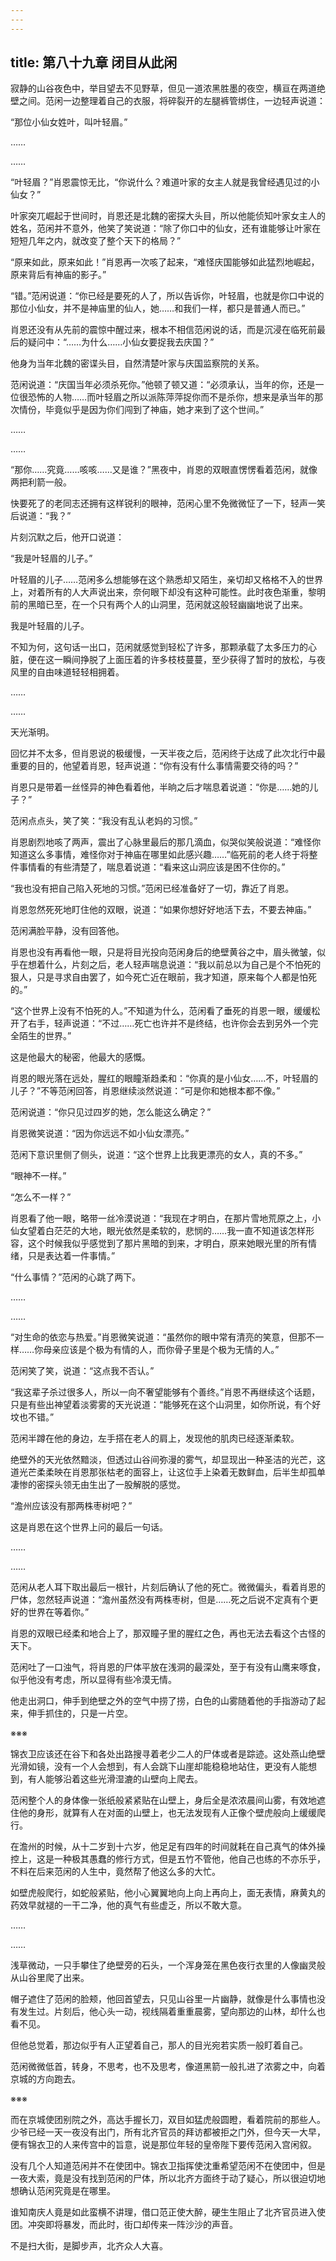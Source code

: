```yaml
---
---
---
```

title: 第八十九章 闭目从此闲
---




寂静的山谷夜色中，举目望去不见野草，但见一道浓黑胜墨的夜空，横亘在两道绝壁之间。范闲一边整理着自己的衣服，将碎裂开的左腿裤管绑住，一边轻声说道：

“那位小仙女姓叶，叫叶轻眉。”

……

……

“叶轻眉？”肖恩震惊无比，“你说什么？难道叶家的女主人就是我曾经遇见过的小仙女？”

叶家突兀崛起于世间时，肖恩还是北魏的密探大头目，所以他能侦知叶家女主人的姓名，范闲并不意外，他笑了笑说道：“除了你口中的仙女，还有谁能够让叶家在短短几年之内，就改变了整个天下的格局？”

“原来如此，原来如此！”肖恩再一次咳了起来，“难怪庆国能够如此猛烈地崛起，原来背后有神庙的影子。”

“错。”范闲说道：“你已经是要死的人了，所以告诉你，叶轻眉，也就是你口中说的那位小仙女，并不是神庙里的仙人，她……和我们一样，都只是普通人而已。”

肖恩还没有从先前的震惊中醒过来，根本不相信范闲说的话，而是沉浸在临死前最后的疑问中：“……为什么……小仙女要捉我去庆国？”

他身为当年北魏的密谍头目，自然清楚叶家与庆国监察院的关系。

范闲说道：“庆国当年必须杀死你。”他顿了顿又道：“必须承认，当年的你，还是一位很恐怖的人物……而叶轻眉之所以派陈萍萍捉你而不是杀你，想来是承当年的那次情份，毕竟似乎是因为你们闯到了神庙，她才来到了这个世间。”

……

……

“那你……究竟……咳咳……又是谁？”黑夜中，肖恩的双眼直愣愣看着范闲，就像两把利箭一般。

快要死了的老同志还拥有这样锐利的眼神，范闲心里不免微微怔了一下，轻声一笑后说道：“我？”

片刻沉默之后，他开口说道：

“我是叶轻眉的儿子。”

叶轻眉的儿子……范闲多么想能够在这个熟悉却又陌生，亲切却又格格不入的世界上，对着所有的人大声说出来，奈何眼下却没有这种可能性。此时夜色渐重，黎明前的黑暗已至，在一个只有两个人的山洞里，范闲就这般轻幽幽地说了出来。

我是叶轻眉的儿子。

不知为何，这句话一出口，范闲就感觉到轻松了许多，那颗承载了太多压力的心脏，便在这一瞬间挣脱了上面压着的许多枝枝蔓蔓，至少获得了暂时的放松，与夜风里的自由味道轻轻相拥着。

……

……

天光渐明。

回忆并不太多，但肖恩说的极缓慢，一天半夜之后，范闲终于达成了此次北行中最重要的目的，他望着肖恩，轻声说道：“你有没有什么事情需要交待的吗？”

肖恩只是带着一丝怪异的神色看着他，半晌之后才喘息着说道：“你是……她的儿子？”

范闲点点头，笑了笑：“我没有乱认老妈的习惯。”

肖恩剧烈地咳了两声，震出了心脉里最后的那几滴血，似哭似笑般说道：“难怪你知道这么多事情，难怪你对于神庙在哪里如此感兴趣……”临死前的老人终于将整件事情看的有些清楚了，喘息着说道：“看来这山洞应该是困不住你的。”

“我也没有把自己陷入死地的习惯。”范闲已经准备好了一切，靠近了肖恩。

肖恩忽然死死地盯住他的双眼，说道：“如果你想好好地活下去，不要去神庙。”

范闲满脸平静，没有回答他。

肖恩也没有再看他一眼，只是将目光投向范闲身后的绝壁黄谷之中，眉头微皱，似乎在想着什么，片刻之后，老人轻声喘息说道：“我以前总以为自己是个不怕死的狠人，只是寻求自由罢了，如今死亡近在眼前，我才知道，原来每个人都是怕死的。”

“这个世界上没有不怕死的人。”不知道为什么，范闲看了垂死的肖恩一眼，缓缓松开了右手，轻声说道：“不过……死亡也许并不是终结，也许你会去到另外一个完全陌生的世界。”

这是他最大的秘密，他最大的感慨。

肖恩的眼光落在远处，腥红的眼瞳渐趋柔和：“你真的是小仙女……不，叶轻眉的儿子？”不等范闲回答，肖恩继续淡然说道：“可是你和她根本都不像。”

范闲说道：“你只见过四岁的她，怎么能这么确定？”

肖恩微笑说道：“因为你远远不如小仙女漂亮。”

范闲下意识里侧了侧头，说道：“这个世界上比我更漂亮的女人，真的不多。”

“眼神不一样。”

“怎么不一样？”

肖恩看了他一眼，略带一丝冷漠说道：“我现在才明白，在那片雪地荒原之上，小仙女望着白茫茫的大地，眼光依然是柔软的，悲悯的……我一直不知道该怎样形容，这个时候我似乎感觉到了那片黑暗的到来，才明白，原来她眼光里的所有情绪，只是表达着一件事情。”

“什么事情？”范闲的心跳了两下。

……

……

“对生命的依恋与热爱。”肖恩微笑说道：“虽然你的眼中常有清亮的笑意，但那不一样……你母亲应该是个极为有情的人，而你骨子里是个极为无情的人。”

范闲笑了笑，说道：“这点我不否认。”

“我这辈子杀过很多人，所以一向不奢望能够有个善终。”肖恩不再继续这个话题，只是有些出神望着淡雾雾的天光说道：“能够死在这个山洞里，如你所说，有个好坟也不错。”

范闲半蹲在他的身边，左手搭在老人的肩上，发现他的肌肉已经逐渐柔软。

绝壁外的天光依然黯淡，但透过山谷间弥漫的雾气，却显现出一种圣洁的光芒，这道光芒柔柔映在肖恩那张枯老的面容上，让这位手上染着无数鲜血，后半生却孤单凄惨的密探头领无由生出了一股解脱的感觉。

“澹州应该没有那两株枣树吧？”

这是肖恩在这个世界上问的最后一句话。

……

……

范闲从老人耳下取出最后一根针，片刻后确认了他的死亡。微微偏头，看着肖恩的尸体，忽然轻声说道：“澹州虽然没有两株枣树，但是……死之后说不定真有个更好的世界在等着你。”

肖恩的双眼已经柔和地合上了，那双瞳子里的腥红之色，再也无法去看这个古怪的天下。

范闲吐了一口浊气，将肖恩的尸体平放在浅洞的最深处，至于有没有山鹰来啄食，似乎他没有考虑，所以显得有些冷漠无情。

他走出洞口，伸手到绝壁之外的空气中捞了捞，白色的山雾随着他的手指游动了起来，伸手抓住的，只是一片空。

※※※

锦衣卫应该还在谷下和各处出路搜寻着老少二人的尸体或者是踪迹。这处燕山绝壁光滑如镜，没有一个人会想到，有人会跳下山崖却能稳稳地站住，更没有人能想到，有人能够沿着这些光滑湿漉的山壁向上爬去。

范闲整个人的身体像一张纸般紧紧贴在山壁上，身后全是浓浓晨间山雾，有效地遮住他的身形，就算有人在对面的山壁上，也无法发现有人正像个壁虎般向上缓缓爬行。

在澹州的时候，从十二岁到十六岁，他足足有四年的时间就耗在自己真气的体外操控上，这是一种极其愚蠢的修行方式，但是五竹不管他，他自己也练的不亦乐乎，不料在后来范闲的人生中，竟然帮了他这么多的大忙。

如壁虎般爬行，如蛇般紧贴，他小心翼翼地向上向上再向上，面无表情，麻黄丸的药效早就褪的一干二净，他的真气有些虚乏，所以不敢大意。

……

……

浅草微动，一只手攀住了绝壁旁的石头，一个浑身笼在黑色夜行衣里的人像幽灵般从山谷里爬了出来。

帽子遮住了范闲的脸颊，他回首望去，只见山谷里一片幽静，就像是什么事情也没有发生过。片刻后，他心头一动，视线隔着重重晨雾，望向那边的山林，却什么也看不见。

但他总觉着，那边似乎有人正望着自己，那人的目光宛若实质一般盯着自己。

范闲微微低首，转身，不思考，也不及思考，像道黑箭一般扎进了浓雾之中，向着京城的方向跑去。

※※※

而在京城使团别院之外，高达手握长刀，双目如猛虎般圆瞪，看着院前的那些人。少爷已经一天一夜没有出门，所有北齐官员的拜访都被拒之门外，但今天一大早，便有锦衣卫的人来传宫中的旨意，说是那位年轻的皇帝陛下要传范闲入宫闲叙。

没有几个人知道范闲并不在使团中。锦衣卫指挥使沈重希望范闲不在使团中，但是一夜大索，竟是没有找到范闲的尸体，所以北齐方面终于动了疑心，所以很迫切地想确认范闲究竟是在哪里。

谁知南庆人竟是如此蛮横不讲理，借口范正使大醉，硬生生阻止了北齐官员进入使团。冲突即将暴发，而此时，街口却传来一阵沙沙的声音。

不是扫大街，是脚步声，北齐众人大喜。